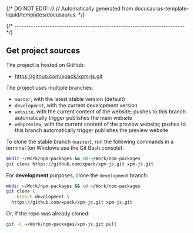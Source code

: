 {/* DO NOT EDIT! */}
{/* Automatically generated from docusaurus-template-liquid/templates/docusaurus. */}

{/* ------------------------------------------------------------------------ */}

## Get project sources

The project is hosted on GitHub:

- https://github.com/xpack/xpm-js.git

The project uses multiple branches:

- `master`, with the latest stable version (default)
- `development`, with the current development version
- `website`, with the current content of the website; pushes to this branch automatically trigger publishes the main website
- `webpreview`, with the current content of the preview website; pushes to this branch automatically trigger publishes the preview website

To clone the stable branch (`master`), run the following commands in a
terminal (on Windows use the Git Bash console):

```sh
mkdir ~/Work/npm-packages && cd ~/Work/npm-packages
git clone https://github.com/xpack/xpm-js.git xpm-js.git
```

For **development** purposes, clone the `development` branch:

```sh
mkdir ~/Work/npm-packages && cd ~/Work/npm-packages
git clone \
  --branch development \
  https://github.com/xpack/xpm-js.git xpm-js.git
```

Or, if the repo was already cloned:

```sh
git -C ~/Work/npm-packages/xpm-js.git pull
```
